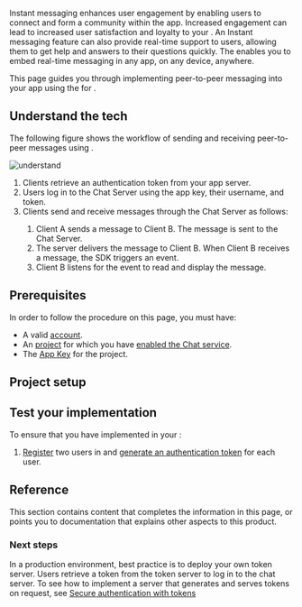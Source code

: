 
Instant messaging enhances user engagement by enabling users to connect and form a community within the app. Increased engagement can lead to increased user satisfaction and loyalty to your <Vpl k="CLIENT"/>. An Instant messaging feature can also provide real-time support to users, allowing them to get help and answers to their questions quickly. The <Vpd k="SDK"/> enables you to embed real-time messaging in any app, on any device, anywhere.

This page guides you through implementing peer-to-peer messaging into your app using the <Vpd k="SDK"/> for <Vpl k="NAME" />.


## Understand the tech

The following figure shows the workflow of sending and receiving peer-to-peer messages using <Vpd k="SDK"/>.

![understand](/images/chat/get-started-sdk-understand.png)

1. Clients retrieve an authentication token from your app server.
1. Users log in to the <Vg k="COMPANY" /> Chat Server using the app key, their username, and token.
1. Clients send and receive messages through the <Vg k="COMPANY" /> Chat Server as follows:
	1. Client A sends a message to Client B. The message is sent to the <Vg k="COMPANY" /> Chat Server. 
	1. The server delivers the message to Client B. When Client B receives a message, the SDK triggers an event.
	1. Client B listens for the event to read and display the message.

## Prerequisites

In order to follow the procedure on this page, you must have:

- A valid [<Vg k="COMPANY"/> account](../reference/manage-agora-account#create-an-agora-account).
- An [<Vg k="COMPANY"/> project](../reference/manage-agora-account#create-and-manage-projects) for which you have [enabled the Chat service](enable#enable-).
- The [App Key](enable#get-the-information-of-the-chat-project) for the project.

<Prerequisites />


## Project setup

<ProjectSetup />

<ProjectImplement />

## Test your implementation

To ensure that you have implemented <Vpd k="PRODUCT" /> in your <Vpl k="CLIENT" />:

1. [Register](/enable#register-a-user) two <Vpd k="NAME" /> users in <Vg k="CONSOLE" /> and [generate an authentication token](enable#generate-a-user-token) for each user.

<ProjectTest />

## Reference
This section contains content that completes the information in this page, or points you to documentation that explains other aspects to this product.

<Reference />

### Next steps

In a production environment, best practice is to deploy your own token server. Users retrieve a token from the token server to log in to the chat server. To see how to implement a server that generates and serves tokens on request, see [Secure authentication with tokens](../develop/authentication)

